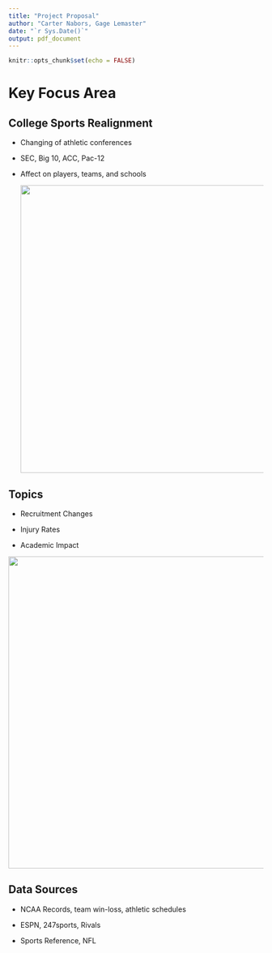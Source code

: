 ```yaml
---
title: "Project Proposal"
author: "Carter Nabors, Gage Lemaster"
date: "`r Sys.Date()`"
output: pdf_document
---
```


```r
knitr::opts_chunk$set(echo = FALSE)
```

# Key Focus Area

## College Sports Realignment

-   Changing of athletic conferences

-   SEC, Big 10, ACC, Pac-12

-   Affect on players, teams, and schools

    ![](https://interactives.dallasnews.com/2016/realignment/images/_promo.jpg){width="568"}

## Topics

-   Recruitment Changes

-   Injury Rates

-   Academic Impact

![](images/clipboard-602194690.png){width="616"}

## Data Sources

-   NCAA Records, team win-loss, athletic schedules

-   ESPN, 247sports, Rivals

-   Sports Reference, NFL